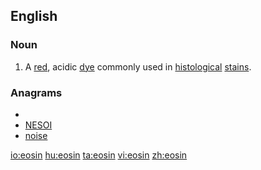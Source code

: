 ==English==
{{wikipedia}}
===Noun===
{{en-noun|s|-}}

# A [[red]], acidic [[dye]] commonly used in [[histological]] [[stain]]s.

===Anagrams===
* {{alphagram|einos}}
* [[NESOI#English|NESOI]]
* [[noise#English|noise]]


[[io:eosin]]
[[hu:eosin]]
[[ta:eosin]]
[[vi:eosin]]
[[zh:eosin]]